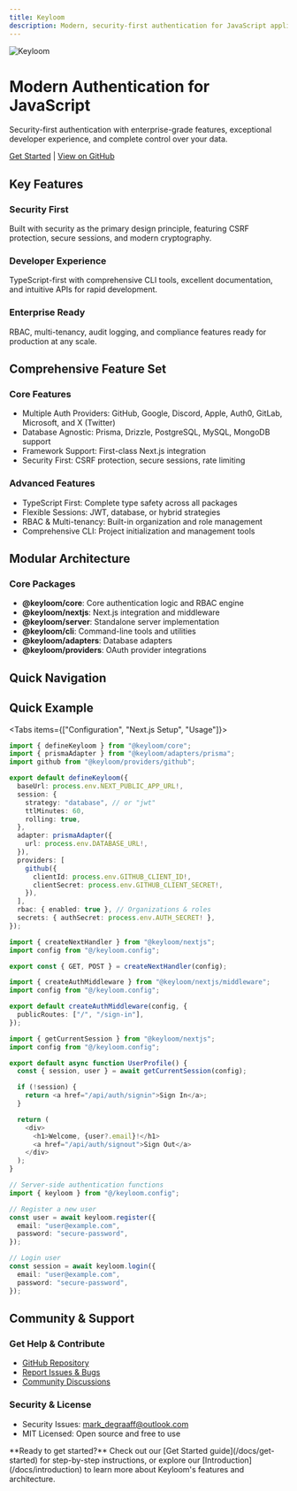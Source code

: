 ```yaml
---
title: Keyloom
description: Modern, security-first authentication for JavaScript applications with enterprise-grade features and exceptional developer experience
---
```



![Keyloom](/keyloom_banner.png)

# Modern Authentication for JavaScript

Security-first authentication with enterprise-grade features, exceptional developer experience, and complete control over your data.

[Get Started](/docs/get-started) | [View on GitHub](https://github.com/m-de-graaff/keyloom)

## Key Features

### Security First
Built with security as the primary design principle, featuring CSRF protection, secure sessions, and modern cryptography.

### Developer Experience
TypeScript-first with comprehensive CLI tools, excellent documentation, and intuitive APIs for rapid development.

### Enterprise Ready
RBAC, multi-tenancy, audit logging, and compliance features ready for production at any scale.

## Comprehensive Feature Set

### Core Features
- Multiple Auth Providers: GitHub, Google, Discord, Apple, Auth0, GitLab, Microsoft, and X (Twitter)
- Database Agnostic: Prisma, Drizzle, PostgreSQL, MySQL, MongoDB support
- Framework Support: First-class Next.js integration
- Security First: CSRF protection, secure sessions, rate limiting

### Advanced Features
- TypeScript First: Complete type safety across all packages
- Flexible Sessions: JWT, database, or hybrid strategies
- RBAC & Multi-tenancy: Built-in organization and role management
- Comprehensive CLI: Project initialization and management tools

## Modular Architecture

### Core Packages
- **@keyloom/core**: Core authentication logic and RBAC engine
- **@keyloom/nextjs**: Next.js integration and middleware
- **@keyloom/server**: Standalone server implementation
- **@keyloom/cli**: Command-line tools and utilities
- **@keyloom/adapters**: Database adapters
- **@keyloom/providers**: OAuth provider integrations

## Quick Navigation

<Cards>
  <Card
    title="Get Started"
    href="/docs/get-started"
    description="Quick setup guide with CLI, framework integration, and manual setup options"
  />
  <Card
    title="Introduction"
    href="/docs/introduction"
    description="Learn about Keyloom's features, architecture, and use cases"
  />
  <Card
    title="Comparison"
    href="/docs/comparison"
    description="How Keyloom compares to other authentication solutions"
  />
  <Card
    title="CLI Reference"
    href="/docs/cli"
    description="Complete command-line interface documentation and tools"
  />
  <Card
    title="Next.js Integration"
    href="/docs/nextjs"
    description="First-class Next.js integration with App and Pages Router"
  />
  <Card
    title="Database Adapters"
    href="/docs/adapters"
    description="Prisma, Drizzle, PostgreSQL, MongoDB, and custom adapters"
  />
  <Card
    title="OAuth Providers"
    href="/docs/providers"
    description="GitHub, Google, Discord, Apple, and more OAuth integrations"
  />
  <Card
    title="Advanced Topics"
    href="/docs/advanced"
    description="RBAC, security, performance, and enterprise features"
  />
</Cards>

## Quick Example

<Tabs items={["Configuration", "Next.js Setup", "Usage"]}>
<Tab value="Configuration">

```typescript title="keyloom.config.ts"
import { defineKeyloom } from "@keyloom/core";
import { prismaAdapter } from "@keyloom/adapters/prisma";
import github from "@keyloom/providers/github";

export default defineKeyloom({
  baseUrl: process.env.NEXT_PUBLIC_APP_URL!,
  session: {
    strategy: "database", // or "jwt"
    ttlMinutes: 60,
    rolling: true,
  },
  adapter: prismaAdapter({
    url: process.env.DATABASE_URL!,
  }),
  providers: [
    github({
      clientId: process.env.GITHUB_CLIENT_ID!,
      clientSecret: process.env.GITHUB_CLIENT_SECRET!,
    }),
  ],
  rbac: { enabled: true }, // Organizations & roles
  secrets: { authSecret: process.env.AUTH_SECRET! },
});
```

</Tab>
<Tab value="Next.js Setup">

```typescript title="app/api/auth/[[...keyloom]]/route.ts"
import { createNextHandler } from "@keyloom/nextjs";
import config from "@/keyloom.config";

export const { GET, POST } = createNextHandler(config);
```

```typescript title="middleware.ts"
import { createAuthMiddleware } from "@keyloom/nextjs/middleware";
import config from "@/keyloom.config";

export default createAuthMiddleware(config, {
  publicRoutes: ["/", "/sign-in"],
});
```

</Tab>
<Tab value="Usage">

```typescript title="components/UserProfile.tsx"
import { getCurrentSession } from "@keyloom/nextjs";
import config from "@/keyloom.config";

export default async function UserProfile() {
  const { session, user } = await getCurrentSession(config);

  if (!session) {
    return <a href="/api/auth/signin">Sign In</a>;
  }

  return (
    <div>
      <h1>Welcome, {user?.email}!</h1>
      <a href="/api/auth/signout">Sign Out</a>
    </div>
  );
}
```

```typescript title="lib/auth.ts"
// Server-side authentication functions
import { keyloom } from "@/keyloom.config";

// Register a new user
const user = await keyloom.register({
  email: "user@example.com",
  password: "secure-password",
});

// Login user
const session = await keyloom.login({
  email: "user@example.com",
  password: "secure-password",
});
```

</Tab>
</Tabs>

<AuthSecretGenerator />

## Community & Support

### Get Help & Contribute
- [GitHub Repository](https://github.com/m-de-graaff/keyloom)
- [Report Issues & Bugs](https://github.com/m-de-graaff/keyloom/issues)
- [Community Discussions](https://github.com/m-de-graaff/keyloom/discussions)

### Security & License
- Security Issues: mark_degraaff@outlook.com
- MIT Licensed: Open source and free to use

<Callout type="info">
**Ready to get started?** Check out our [Get Started guide](/docs/get-started) for step-by-step instructions, or explore our [Introduction](/docs/introduction) to learn more about Keyloom's features and architecture.
</Callout>
